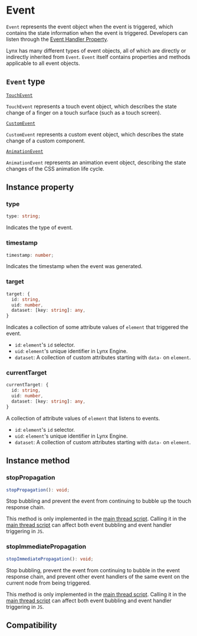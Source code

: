 # Event

`Event` represents the event object when the event is triggered, which contains the state information when the event is triggered. Developers can listen through the [Event Handler Property](../../../guide/interaction/event-handling/event-propagation.mdx#event-handler-property).

Lynx has many different types of event objects, all of which are directly or indirectly inherited from `Event`. `Event` itself contains properties and methods applicable to all event objects.

## `Event` type

[`TouchEvent`](./touch-event.mdx)

`TouchEvent` represents a touch event object, which describes the state change of a finger on a touch surface (such as a touch screen).

[`CustomEvent`](./custom-event.mdx)

`CustomEvent` represents a custom event object, which describes the state change of a custom component.

[`AnimationEvent`](./animation-event.mdx)

`AnimationEvent` represents an animation event object, describing the state changes of the CSS animation life cycle.

## Instance property

### type

```ts
type: string;
```

Indicates the type of event.

### timestamp

```ts
timestamp: number;
```

Indicates the timestamp when the event was generated.

### target

```ts
target: {
  id: string,
  uid: number,
  dataset: [key: string]: any,
}
```

Indicates a collection of some attribute values ​​of `element` that triggered the event.

- `id`: `element`'s `id` selector.
- `uid`: `element`'s unique identifier in Lynx Engine.
- `dataset`: A collection of custom attributes starting with `data-` on `element`.

### currentTarget

```ts
currentTarget: {
  id: string,
  uid: number,
  dataset: [key: string]: any,
}
```

A collection of attribute values ​​of `element` that listens to events.

- `id`: `element`'s `id` selector.
- `uid`: `element`'s unique identifier in Lynx Engine.
- `dataset`: A collection of custom attributes starting with `data-` on `element`.

## Instance method

### stopPropagation

```ts
stopPropagation(): void;
```

Stop bubbling and prevent the event from continuing to bubble up the touch response chain.

This method is only implemented in the [main thread script](../../../react/main-thread-script.mdx). Calling it in the [main thread script](../../../react/main-thread-script.mdx) can affect both event bubbling and event handler triggering in `JS`.

### stopImmediatePropagation

```ts
stopImmediatePropagation(): void;
```

Stop bubbling, prevent the event from continuing to bubble in the event response chain, and prevent other event handlers of the same event on the current node from being triggered.

This method is only implemented in the [main thread script](../../../react/main-thread-script.mdx). Calling it in the [main thread script](../../../react/main-thread-script.mdx) can affect both event bubbling and event handler triggering in `JS`.

## Compatibility


<LegacyCompatTable metadata="lynx-api/event/Event" />
